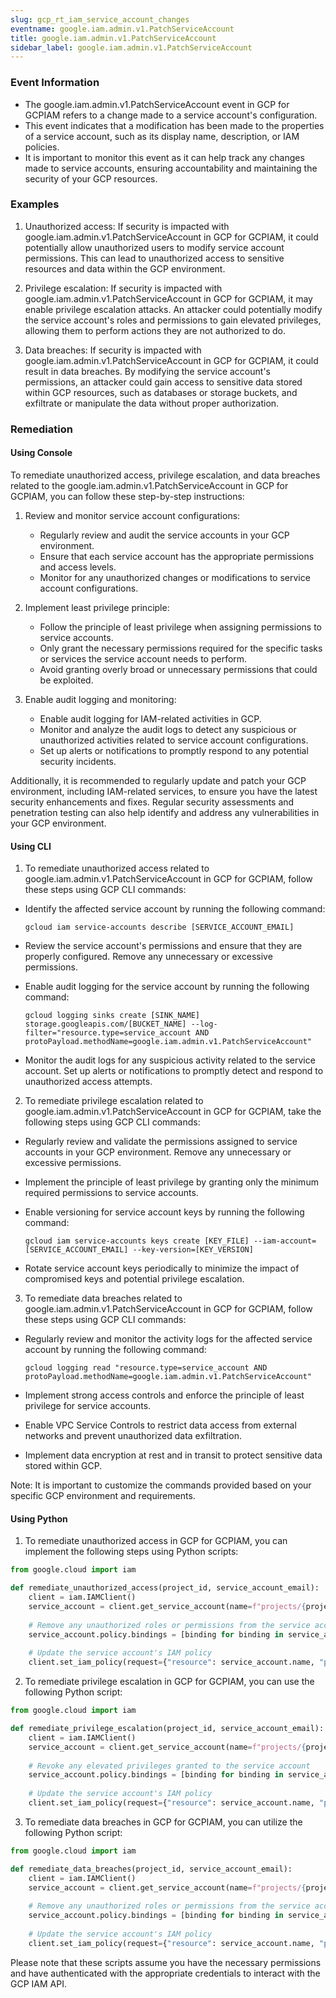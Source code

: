 ```yaml
--- 
slug: gcp_rt_iam_service_account_changes
eventname: google.iam.admin.v1.PatchServiceAccount
title: google.iam.admin.v1.PatchServiceAccount
sidebar_label: google.iam.admin.v1.PatchServiceAccount
---
```

                       
### Event Information

- The google.iam.admin.v1.PatchServiceAccount event in GCP for GCPIAM refers to a change made to a service account's configuration.
- This event indicates that a modification has been made to the properties of a service account, such as its display name, description, or IAM policies.
- It is important to monitor this event as it can help track any changes made to service accounts, ensuring accountability and maintaining the security of your GCP resources.


### Examples

1. Unauthorized access: If security is impacted with google.iam.admin.v1.PatchServiceAccount in GCP for GCPIAM, it could potentially allow unauthorized users to modify service account permissions. This can lead to unauthorized access to sensitive resources and data within the GCP environment.

2. Privilege escalation: If security is impacted with google.iam.admin.v1.PatchServiceAccount in GCP for GCPIAM, it may enable privilege escalation attacks. An attacker could potentially modify the service account's roles and permissions to gain elevated privileges, allowing them to perform actions they are not authorized to do.

3. Data breaches: If security is impacted with google.iam.admin.v1.PatchServiceAccount in GCP for GCPIAM, it could result in data breaches. By modifying the service account's permissions, an attacker could gain access to sensitive data stored within GCP resources, such as databases or storage buckets, and exfiltrate or manipulate the data without proper authorization.

### Remediation

#### Using Console

To remediate unauthorized access, privilege escalation, and data breaches related to the google.iam.admin.v1.PatchServiceAccount in GCP for GCPIAM, you can follow these step-by-step instructions:

1. Review and monitor service account configurations:
   - Regularly review and audit the service accounts in your GCP environment.
   - Ensure that each service account has the appropriate permissions and access levels.
   - Monitor for any unauthorized changes or modifications to service account configurations.

2. Implement least privilege principle:
   - Follow the principle of least privilege when assigning permissions to service accounts.
   - Only grant the necessary permissions required for the specific tasks or services the service account needs to perform.
   - Avoid granting overly broad or unnecessary permissions that could be exploited.

3. Enable audit logging and monitoring:
   - Enable audit logging for IAM-related activities in GCP.
   - Monitor and analyze the audit logs to detect any suspicious or unauthorized activities related to service account configurations.
   - Set up alerts or notifications to promptly respond to any potential security incidents.

Additionally, it is recommended to regularly update and patch your GCP environment, including IAM-related services, to ensure you have the latest security enhancements and fixes. Regular security assessments and penetration testing can also help identify and address any vulnerabilities in your GCP environment.

#### Using CLI

1. To remediate unauthorized access related to google.iam.admin.v1.PatchServiceAccount in GCP for GCPIAM, follow these steps using GCP CLI commands:

- Identify the affected service account by running the following command:
  ```
  gcloud iam service-accounts describe [SERVICE_ACCOUNT_EMAIL]
  ```

- Review the service account's permissions and ensure that they are properly configured. Remove any unnecessary or excessive permissions.

- Enable audit logging for the service account by running the following command:
  ```
  gcloud logging sinks create [SINK_NAME] storage.googleapis.com/[BUCKET_NAME] --log-filter="resource.type=service_account AND protoPayload.methodName=google.iam.admin.v1.PatchServiceAccount"
  ```

- Monitor the audit logs for any suspicious activity related to the service account. Set up alerts or notifications to promptly detect and respond to unauthorized access attempts.

2. To remediate privilege escalation related to google.iam.admin.v1.PatchServiceAccount in GCP for GCPIAM, take the following steps using GCP CLI commands:

- Regularly review and validate the permissions assigned to service accounts in your GCP environment. Remove any unnecessary or excessive permissions.

- Implement the principle of least privilege by granting only the minimum required permissions to service accounts.

- Enable versioning for service account keys by running the following command:
  ```
  gcloud iam service-accounts keys create [KEY_FILE] --iam-account=[SERVICE_ACCOUNT_EMAIL] --key-version=[KEY_VERSION]
  ```

- Rotate service account keys periodically to minimize the impact of compromised keys and potential privilege escalation.

3. To remediate data breaches related to google.iam.admin.v1.PatchServiceAccount in GCP for GCPIAM, follow these steps using GCP CLI commands:

- Regularly review and monitor the activity logs for the affected service account by running the following command:
  ```
  gcloud logging read "resource.type=service_account AND protoPayload.methodName=google.iam.admin.v1.PatchServiceAccount"
  ```

- Implement strong access controls and enforce the principle of least privilege for service accounts.

- Enable VPC Service Controls to restrict data access from external networks and prevent unauthorized data exfiltration.

- Implement data encryption at rest and in transit to protect sensitive data stored within GCP.

Note: It is important to customize the commands provided based on your specific GCP environment and requirements.

#### Using Python

1. To remediate unauthorized access in GCP for GCPIAM, you can implement the following steps using Python scripts:

```python
from google.cloud import iam

def remediate_unauthorized_access(project_id, service_account_email):
    client = iam.IAMClient()
    service_account = client.get_service_account(name=f"projects/{project_id}/serviceAccounts/{service_account_email}")
    
    # Remove any unauthorized roles or permissions from the service account
    service_account.policy.bindings = [binding for binding in service_account.policy.bindings if binding.role != 'roles/owner']
    
    # Update the service account's IAM policy
    client.set_iam_policy(request={"resource": service_account.name, "policy": service_account.policy})
```

2. To remediate privilege escalation in GCP for GCPIAM, you can use the following Python script:

```python
from google.cloud import iam

def remediate_privilege_escalation(project_id, service_account_email):
    client = iam.IAMClient()
    service_account = client.get_service_account(name=f"projects/{project_id}/serviceAccounts/{service_account_email}")
    
    # Revoke any elevated privileges granted to the service account
    service_account.policy.bindings = [binding for binding in service_account.policy.bindings if binding.role != 'roles/owner']
    
    # Update the service account's IAM policy
    client.set_iam_policy(request={"resource": service_account.name, "policy": service_account.policy})
```

3. To remediate data breaches in GCP for GCPIAM, you can utilize the following Python script:

```python
from google.cloud import iam

def remediate_data_breaches(project_id, service_account_email):
    client = iam.IAMClient()
    service_account = client.get_service_account(name=f"projects/{project_id}/serviceAccounts/{service_account_email}")
    
    # Remove any unauthorized roles or permissions from the service account
    service_account.policy.bindings = [binding for binding in service_account.policy.bindings if binding.role != 'roles/owner']
    
    # Update the service account's IAM policy
    client.set_iam_policy(request={"resource": service_account.name, "policy": service_account.policy})
```

Please note that these scripts assume you have the necessary permissions and have authenticated with the appropriate credentials to interact with the GCP IAM API.


 